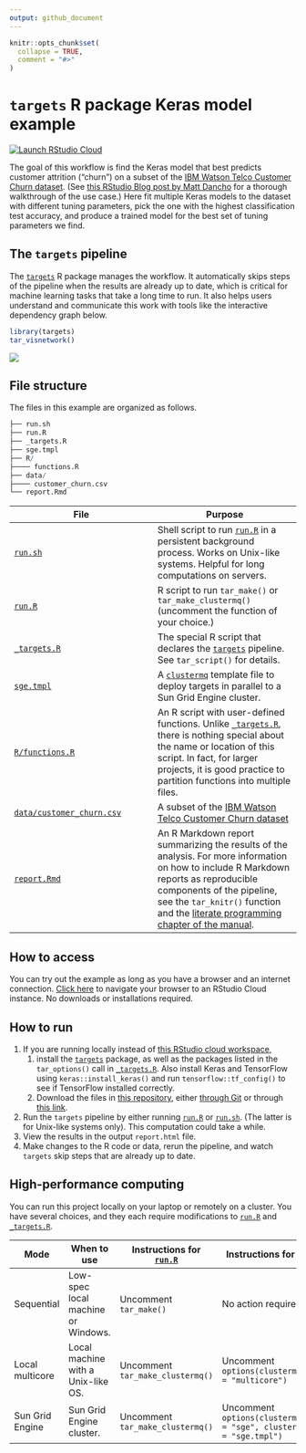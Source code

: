 ```yaml
---
output: github_document
---
```


```r
knitr::opts_chunk$set(
  collapse = TRUE,
  comment = "#>"
)
```

# `targets` R package Keras model example

[![Launch RStudio Cloud](https://img.shields.io/badge/RStudio-Cloud-blue)](https://rstudio.cloud/project/1430828/)

The goal of this workflow is find the Keras model that best predicts customer attrition ("churn") on a subset of the [IBM Watson Telco Customer Churn dataset](https://www.ibm.com/communities/analytics/watson-analytics-blog/predictive-insights-in-the-telco-customer-churn-data-set/). (See [this RStudio Blog post by Matt Dancho](https://blogs.rstudio.com/ai/posts/2018-01-11-keras-customer-churn/) for a thorough walkthrough of the use case.) Here fit multiple Keras models to the dataset with different tuning parameters, pick the one with the highest classification test accuracy, and produce a trained model for the best set of tuning parameters we find.

## The `targets` pipeline

The [`targets`](https://github.com/wlandau/targets) R package manages the workflow. It automatically skips steps of the pipeline when the results are already up to date, which is critical for machine learning tasks that take a long time to run. It also helps users understand and communicate this work with tools like the interactive dependency graph below.


```r
library(targets)
tar_visnetwork()
```

![](./images/graph.png)

## File structure

The files in this example are organized as follows.

```r
├── run.sh
├── run.R
├── _targets.R
├── sge.tmpl
├── R/
├──── functions.R
├── data/
├──── customer_churn.csv
└── report.Rmd
```

File | Purpose
---|---
[`run.sh`](https://github.com/wlandau/targets-keras/blob/master/run.sh) | Shell script to run [`run.R`](https://github.com/wlandau/targets-keras/blob/master/run.R) in a persistent background process. Works on Unix-like systems. Helpful for long computations on servers.
[`run.R`](https://github.com/wlandau/targets-keras/blob/master/run.R) | R script to run `tar_make()` or `tar_make_clustermq()` (uncomment the function of your choice.)
[`_targets.R`](https://github.com/wlandau/targets-keras/blob/master/_targets.R) | The special R script that declares the [`targets`](https://github.com/wlandau/targets) pipeline. See `tar_script()` for details.
[`sge.tmpl`](https://github.com/wlandau/targets-keras/blob/master/sge.tmpl) | A [`clustermq`](https://github.com/mschubert/clustermq) template file to deploy targets in parallel to a Sun Grid Engine cluster.
[`R/functions.R`](https://github.com/wlandau/targets-keras/blob/master/R/functions.R) | An R script with user-defined functions. Unlike [`_targets.R`](https://github.com/wlandau/targets-keras/blob/master/_targets.R), there is nothing special about the name or location of this script. In fact, for larger projects, it is good practice to partition functions into multiple files.
[`data/customer_churn.csv`](https://github.com/wlandau/targets-keras/blob/master/data/customer_churn.csv) | A subset of the [IBM Watson Telco Customer Churn dataset](https://www.ibm.com/communities/analytics/watson-analytics-blog/predictive-insights-in-the-telco-customer-churn-data-set/) 
[`report.Rmd`](https://github.com/wlandau/targets-keras/blob/master/report.Rmd) | An R Markdown report summarizing the results of the analysis. For more information on how to include R Markdown reports as reproducible components of the pipeline, see the `tar_knitr()` function and the [literate programming chapter of the manual](https://wlandau.github.io/targets-manual/files.html#literate-programming).

## How to access

You can try out the example as long as you have a browser and an internet connection. [Click here](https://rstudio.cloud/project/1430828/) to navigate your browser to an RStudio Cloud instance. No downloads or installations required.

## How to run

1.  If you are running locally instead of [this RStudio cloud workspace](https://rstudio.cloud/project/1430828/),
    1. install the [`targets`](https://github.com/wlandau/targets) package, as well as the packages listed in the `tar_options()` call in [`_targets.R`](https://github.com/wlandau/targets-keras/blob/master/_targets.R). Also install Keras and TensorFlow using `keras::install_keras()` and run `tensorflow::tf_config()` to see if TensorFlow installed correctly.
    1. Download the files in [this repository](https://github.com/wlandau/targets-keras), either [through Git](https://happygitwithr.com/existing-github-first.html#new-rstudio-project-via-git-clone) or through [this link](https://github.com/wlandau/targets-keras/archive/master.zip).
1. Run the `targets` pipeline by either running [`run.R`](https://github.com/wlandau/targets-keras/blob/master/run.R) or [`run.sh`](https://github.com/wlandau/targets-keras/blob/master/run.sh). (The latter is for Unix-like systems only). This computation could take a while.
1. View the results in the output `report.html` file.
1. Make changes to the R code or data, rerun the pipeline, and watch `targets` skip steps that are already up to date.

## High-performance computing

You can run this project locally on your laptop or remotely on a cluster. You have several choices, and they each require modifications to [`run.R`](https://github.com/wlandau/targets-keras/blob/master/run.R) and [`_targets.R`](https://github.com/wlandau/targets-keras/blob/master/_targets.R).

Mode | When to use | Instructions for [`run.R`](https://github.com/wlandau/targets-keras/blob/master/run.R) | Instructions for [`_targets.R`](https://github.com/wlandau/targets-keras/blob/master/_targets.R)
---|---|---|---
Sequential | Low-spec local machine or Windows. | Uncomment `tar_make()` | No action required.
Local multicore | Local machine with a Unix-like OS. | Uncomment `tar_make_clustermq()` | Uncomment `options(clustermq.scheduler = "multicore")`
Sun Grid Engine | Sun Grid Engine cluster. | Uncomment `tar_make_clustermq()` | Uncomment `options(clustermq.scheduler = "sge", clustermq.template = "sge.tmpl")`
